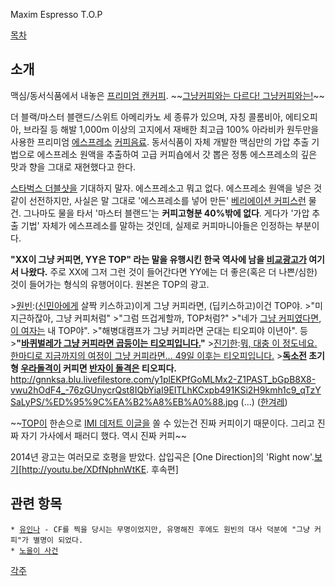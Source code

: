 Maxim Espresso T.O.P

[[목차]]
== 소개 ==
맥심/동서식품에서 내놓은 [[프리미엄 캔커피]].
~~[[자쿠와는 다르다 자쿠와는|그냥커피와는 다르다! 그냥커피와는!]]~~

더 블랙/마스터 블랜드/스위트 아메리카노 세 종류가 있으며, 자칭 콜롬비아, 에티오피아, 브라질 등 해발 1,000m 이상의 고지에서 재배한 최고급 100% 아라비카 원두만을 사용한 프리미엄 [[에스프레소]] [[커피]]음료. 동서식품이 자체 개발한 맥심만의 가압 추출 기법으로 에스프레소 원액을 추출하여 고급 커피숍에서 갓 뽑은 정통 에스프레소의 깊은 맛과 향을 그대로 재현했다고 한다.

[[스타벅스 더블샷]]을 기대하지 말자. 에스프레소고 뭐고 없다. 에스프레소 원액을 넣은 것 같이 선전하지만, 사실은 말 그대로 '에스프레소를 넣어 만든' [[베리에이션 커피]]스런 물건. 그나마도 물을 타서 '마스터 블랜드'는 '''커피고형분 40%밖에 없다'''. 게다가 '가압 추출 기법' 자체가 에스프레소를 말하는 것인데, 실제로 커피마니아들은 인정하는 부분이다.

'''"XX이 그냥 커피면, YY은 TOP" 라는 말을 유행시킨 한국 역사에 남을 [[비교광고]]가 여기서 나왔다.''' 주로 XX에 그저 그런 것이 들어간다면 YY에는 더 좋은(혹은 더 나쁜/심한) 것이 들어가는 형식의 유행어이다. 원본은 TOP의 광고.

>[[원빈]]:([[신민아]]에게 살짝 키스하고)이게 그냥 커피라면, (딥키스하고)이건 TOP야.
>"미지근하잖아, 그냥 커피처럼"
>"그럼 뜨겁게할까, TOP처럼?"
>"네가 [[유인나|그냥 커피]]였다면, [[신민아|이 여자]]는 내 TOP야".
>"해병대캠프가 그냥 커피라면 군대는 티오피야 이년아". 등
>'''"[[노을이 사건|바퀴벌레가 그냥 커피라면 곱등이는 티오피입니다.]]"'''
>[[진기한]]:[[신과함께|뭐, 대충 이 정도네요. 한마디로 지금까지의 여정이 그냥 커피라면... 49일 이후는 티오피입니다.]]
>'''[[독소전]] 초기형 [[우라돌격]]이 커피면 [[반자이 돌격]]은 티오피다.'''
http://gnnksa.blu.livefilestore.com/y1plEKPfGoMLMx2-Z1PAST_bGpB8X8-vwu2hOdF4_-76zGUnycrQst8IQbYiaI9EITLhKCxpb491KSi2H9kmh1c9_qTzYSaLyPS/%ED%95%9C%EA%B2%A8%EB%A0%88.jpg
(...) ([[한겨레]])

~~[[T.O.P|TOP]]이 한손으로 [[IMI 데저트 이글]]을 쏠 수 있는건 진짜 커피이기 때문이다. 그리고 진짜 자기 가사에서 패러디 했다. 역시 진짜 커피~~

2014년 광고는 여러모로 호평을 받았다. 삽입곡은 [One Direction]의 'Right now'.[http://youtu.be/OJb9sLYx5KM 보기][http://youtu.be/XDfNphnWtKE. 후속편]
 
== 관련 항목 ==
 * [[유인나]] - CF를 찍을 당시는 무명이었지만, 유명해진 후에도 원빈의 대사 덕분에 "그냥 커피"가 별명이 되었다.
 * [[노을이 사건]]

[[각주]]
